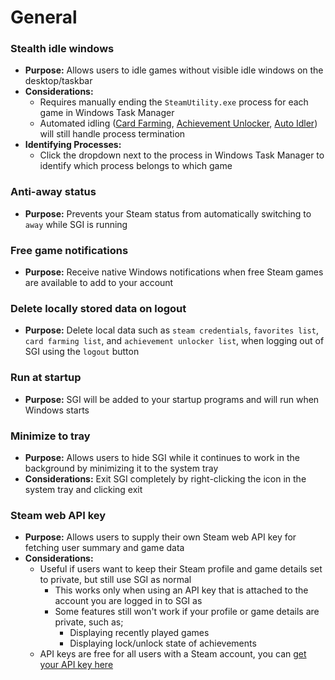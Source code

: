 
# General

### Stealth idle windows
* **Purpose:** Allows users to idle games without visible idle windows on the desktop/taskbar
* **Considerations:**
    * Requires manually ending the `SteamUtility.exe` process for each game in Windows Task Manager
    * Automated idling ([Card Farming](/features/card-farming), [Achievement Unlocker](/features/achievement-unlocker), [Auto Idler](/features/auto-idler)) will still handle process termination
* **Identifying Processes:**
    * Click the dropdown next to the process in Windows Task Manager to identify which process belongs to which game

<ZoomImage src="/assets/YHf5PSv.png" description="Click to expand" />

### Anti-away status
* **Purpose:** Prevents your Steam status from automatically switching to `away` while SGI is running

### Free game notifications
* **Purpose:** Receive native Windows notifications when free Steam games are available to add to your account

### Delete locally stored data on logout
* **Purpose:** Delete local data such as `steam credentials`, `favorites list`, `card farming list`, and `achievement unlocker list`, when logging out of SGI using the `logout` button

### Run at startup
* **Purpose:** SGI will be added to your startup programs and will run when Windows starts

### Minimize to tray
* **Purpose:** Allows users to hide SGI while it continues to work in the background by minimizing it to the system tray
* **Considerations:** Exit SGI completely by right-clicking the icon in the system tray and clicking exit

### Steam web API key
* **Purpose:** Allows users to supply their own Steam web API key for fetching user summary and game data
* **Considerations:**
   - Useful if users want to keep their Steam profile and game details set to private, but still use SGI as normal
     - This works only when using an API key that is attached to the account you are logged in to SGI as
     - Some features still won't work if your profile or game details are private, such as;
       - Displaying recently played games
       - Displaying lock/unlock state of achievements
   - API keys are free for all users with a Steam account, you can [get your API key here](https://steamcommunity.com/dev/apikey)